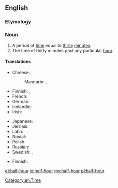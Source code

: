 ==English==

===Etymology===
{{prefix|half|hour}}

===Noun===
{{en-noun|head=[[half]]-[[hour]]}}

# A period of [[time]] equal to [[thirty]] [[minute]]s.
# The time of thirty minutes past any particular [[hour]].

====Translations====
{{trans-top|period}}
* Chinese:
*: Mandarin: {{t|cmn|半小時|sc=Hani}}, {{t|cmn|半小时|tr=bànxiǎoshí|sc=Hani}}
* Finnish: {{t-SOP|fi|[[puoli]] [[tunti|tuntia]]}}, {{t|fi|puolituntinen}}
* French: {{t+|fr|demi-heure|f}}
* German: {{t|de|halbe Stunde|f}}
* Icelandic: {{t-|is|hálftími|m}}
* Irish: {{t-|ga|leathuair}}
{{trans-mid}}
* Japanese: {{t|ja|半時間|tr=はんじかん, hanjikan|sc=Jpan}}
* Jèrriais: {{tø|roa-jer|démi-heuthe|f}}
* Latin: {{t-|la|semihora|alt=sēmihōra|f}}
* Novial: {{tø|nov|mihore}}
* Polish: {{t|pl|pół godziny}}
* Russian: {{t+|ru|полчаса|n|p|tr=polčasá|sc=Cyrl}}
* Swedish: {{t+|sv|halvtimme|c}}, {{t+|sv|halvtimma|c}}
{{trans-bottom}}

{{trans-top|time}}
* Finnish: {{t|fi|puoli}}
{{trans-mid}}
{{trans-bottom}}

[[Category:en:Time]]

[[et:half-hour]]
[[io:half-hour]]
[[my:half-hour]]
[[pl:half-hour]]